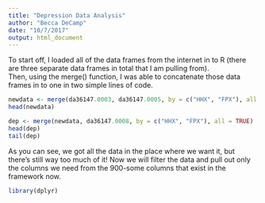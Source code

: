 ```yaml
---
title: "Depression Data Analysis"
author: "Becca DeCamp"
date: "10/7/2017"
output: html_document
---
```

To start off, I loaded all of the data frames from the internet in to R (there are three separate data frames in total that I am pulling from). 
<br>Then, using the merge() function, I was able to concatenate those data frames in to one in two simple lines of code. 

```r
newdata <- merge(da36147.0003, da36147.0005, by = c("HHX", "FPX"), all = TRUE)
head(newdata)

dep <- merge(newdata, da36147.0008, by = c("HHX", "FPX"), all = TRUE)
head(dep)
tail(dep)

```

As you can see, we got all the data in the place where we want it, but there's still way too much of it! Now we will filter the data and pull out only the columns we need from the 900-some columns that exist in the framework now. 

```r
library(dplyr)
```

